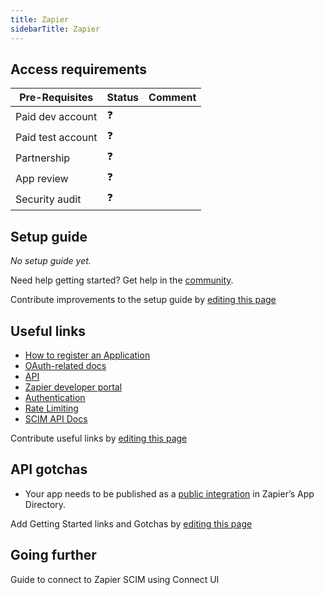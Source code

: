 ```yaml
---
title: Zapier
sidebarTitle: Zapier
---
```


<Overview />
<PreBuiltTooling />
<PreBuiltUseCases />

## Access requirements
| Pre-Requisites | Status | Comment|
| - | - | - |
| Paid dev account | ❓ |  |
| Paid test account | ❓ |  |
| Partnership | ❓ | |
| App review | ❓ |  |
| Security audit | ❓ | |


## Setup guide

_No setup guide yet._

<Tip>Need help getting started? Get help in the [community](https://nango.dev/slack).</Tip>

<Note>Contribute improvements to the setup guide by [editing this page](https://github.com/nangohq/nango/tree/master/docs-v2/integrations/all/zapier.mdx)</Note>

## Useful links

- [How to register an Application](https://zapier.com/resources/guides/quick-start/create-zap)
- [OAuth-related docs](https://docs.zapier.com/platform/build/oauth)
- [API](https://docs.zapier.com/partner-solutions/api-reference/apps/get-apps-[v2])
- [Zapier developer portal](https://docs.zapier.com/platform/home)
- [Authentication](https://docs.zapier.com/partner-solutions/api-reference/authentication)
- [Rate Limiting](https://docs.zapier.com/partner-solutions/api-reference/rate-limiting)
- [SCIM API Docs](https://help.zapier.com/hc/en-us/articles/8496291497741-Provision-user-accounts-with-SCIM#h_01HE8NPZMWPKE66CN8R0AFQ0AR)

<Note>Contribute useful links by [editing this page](https://github.com/nangohq/nango/tree/master/docs-v2/integrations/all/zapier.mdx)</Note>

## API gotchas

-   Your app needs to be published as a [public integration](https://docs.zapier.com/platform/quickstart/private-vs-public-integrations) in Zapier’s App Directory.

<Note>Add Getting Started links and Gotchas by [editing this page](https://github.com/nangohq/nango/tree/master/docs-v2/integrations/all/zapier.mdx)</Note>

## Going further

<Card title="Connect to Zapier SCIM" icon="link" href="/integrations/all/zapier-scim/connect" horizontal>
  Guide to connect to Zapier SCIM using Connect UI
</Card>
